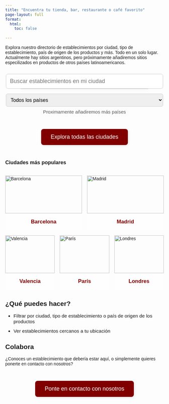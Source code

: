 ```yaml
---
title: "Encuentra tu tienda, bar, restaurante o café favorito"
page-layout: full
format:
  html:
    toc: false
    
---
```


<link href="https://fonts.googleapis.com/css2?family=Savate&display=swap" rel="stylesheet">

<style>
  body {
    font-family: 'Savate', sans-serif;
  }
  .cta-button {
    background-color: #800000;
    color: white;
    padding: 15px 30px;
    border-radius: 8px;
    text-decoration: none;
    font-size: 18px;
    display: inline-block;
    margin: 1em 0;
    box-shadow: 2px 2px 8px rgba(0, 0, 0, 0.1);
  }
  .centered {
    text-align: center;
    margin-top: 2em;
    margin-bottom: 2em;
  }
  .features {
    max-width: 600px;
    margin: 0 auto;
    font-size: 1.1em;
  }
  .features li {
    margin-bottom: 0.8em;
  }
  blockquote {
    font-style: italic;
    color: #555;
    margin: 2em auto;
    max-width: 600px;
  }
  .hero-search {
    text-align: center;
    margin-top: 2em;
  }
  .hero-search input[type="text"] {
    padding: 12px;
    font-size: 18px;
    width: 100%;
    max-width: 500px;
    border-radius: 6px;
    border: 1px solid #ccc;
  }
  .popular-cities {
    text-align: center;
    margin: 3em 0;
  }
  .popular-cities a {
    margin: 0 10px;
    display: inline-block;
    color: #800000;
    text-decoration: none;
    font-size: 1.1em;
  }


  /* --- 2 cols on first row, 3 on second --- */
  .popular-cities-grid{
    display:grid;
    grid-template-columns: repeat(6, 1fr);
    gap: 1rem;
    max-width: 1000px;
    margin: 2rem auto;
  }
  .popular-cities-grid .city-card:nth-child(-n+2){  /* first two */
    grid-column: span 3;
  }
  .popular-cities-grid .city-card:nth-child(n+3){   /* rest */
    grid-column: span 2;
  }

/* mobile fallback: 1 per row */
  @media (max-width: 640px){
    .popular-cities-grid{ grid-template-columns: 1fr; }
    .popular-cities-grid .city-card{ grid-column: auto; }
  }


.city-card:hover {
  transform: scale(1.02);
}

.city-card img {
  width: 100%;
  height: 120px;   /* antes 200px */
  object-fit: cover;
}

.city-name {
  padding: 1em;
  text-align: center;
  font-weight: bold;
  font-size: 1.2em;
  color: #800000;
  background-color: rgba(255, 255, 255, 0.3); /* semi-transparent white */
}


.suggestion-list {
  list-style: none;
  padding: 0;
  margin: 0;
  border: 1px solid #ccc;
  border-top: none;
  max-height: 150px;
  overflow-y: auto;
  position: absolute;
  width: 80%;
  max-width: 500px;
  left: 50%;
  transform: translateX(-50%);
  background: white;
  z-index: 10;
  box-shadow: 0 4px 8px rgba(0,0,0,0.1);
}

.suggestion-list li {
  padding: 10px;
  cursor: pointer;
  border-top: 1px solid #eee;
  font-size: 16px;
  transition: background 0.2s ease;
}

.suggestion-list li:hover {
  background-color: #f0f0f0;
}


.origin-note{
  margin-top:.5rem;
  color:#555;
  font-size:.95rem;
}

</style>





Explora nuestro directorio de establecimientos por ciudad, tipo de establecimiento, país de origen de los productos y más. Todo en un solo lugar. 
Actualmente hay sitios argentinos, pero próximamente añadiremos sitios especilizados en productos de otros países latinoamericanos. 


<div class="hero-search" style="position: relative;">
  <input type="text" id="citySearch" placeholder="Buscar establecimientos en mi ciudad" autocomplete="off" />
  <ul id="citySuggestions" class="suggestion-list"></ul>
</div>

<div class="hero-filters" style="text-align:center; margin-top:1rem;">
  <select id="originSelect" style="padding:10px; font-size:16px; border-radius:6px; border:1px solid #ccc; width:100%; max-width:500px;">
    <option value="">Todos los países</option>
  </select>
  <div class="origin-note">Proximamente añadiremos más países</div>
</div>



<div class="centered">
  <a href="map.html" class="cta-button">Explora todas las ciudades</a>
</div>

### Ciudades más populares

```{=html}
<div class="popular-cities-grid">
  <div class="city-card" onclick="window.location.href='map.html?city=Barcelona'">
    <img src="images/cities/barcelona.jpg" alt="Barcelona">
    <div class="city-name">Barcelona</div>
  </div>
  <div class="city-card" onclick="window.location.href='map.html?city=Madrid'">
    <img src="images/cities/madrid.jpg" alt="Madrid">
    <div class="city-name">Madrid</div>
  </div>
  <div class="city-card" onclick="window.location.href='map.html?city=Valencia'">
    <img src="images/cities/valencia.jpg" alt="Valencia">
    <div class="city-name">Valencia</div>
  </div>
  <div class="city-card" onclick="window.location.href='map.html?city=París'">
    <img src="images/cities/París2.jpg" alt="París">
    <div class="city-name">París</div>
  </div>
  <div class="city-card" onclick="window.location.href='map.html?city=Londres'">
    <img src="images/cities/Londres.jpg" alt="Londres">
    <div class="city-name">Londres</div>
  </div>
</div>
```


## ¿Qué puedes hacer?

<ul class="features">
  <li>Filtrar por ciudad, tipo de establecimiento o país de origen de los productos</li>
  <li>Ver establecimientos cercanos a tu ubicación</li>
</ul>

## Colabora

¿Conoces un establecimiento que debería estar aquí, o simplemente quieres ponerte en contacto con nosotros?

<div class="centered">
  <a href="/contacto.html" class="cta-button">Ponte en contacto con nosotros</a>
</div>


<script>
let centers = [];

const input = document.getElementById("citySearch");
const suggestions = document.getElementById("citySuggestions");


const originSelect = document.getElementById("originSelect");

// Lista fija (edítala a tu gusto)
const FIXED_COUNTRIES = ["Argentina"];

// Pinta opciones inmediatamente (sin esperar al fetch)
originSelect.innerHTML = '<option value="">Todos los países</option>' +
  FIXED_COUNTRIES.map(p => `<option value="${p}">${p}</option>`).join('');

// Preselecciona si vienes con ?origin=
const currentOrigin = new URLSearchParams(window.location.search).get('origin') || '';
if (currentOrigin) originSelect.value = currentOrigin;

// Navegación al cambiar
originSelect.addEventListener("change", () => {
  const v = originSelect.value;
  const q = new URLSearchParams();
  if (input.value.trim()) q.set("city", input.value.trim());
  if (v) q.set("origin", v);
  window.location.href = `/map.html?${q.toString()}`;
});


const parseOrigins = v =>
  Array.isArray(v) ? v :
  (typeof v === "string" ? v.split(/[;,/|]+/) : []);

const titleCase = s => (s || "").toLowerCase().replace(/\b\w/g, m => m.toUpperCase());


fetch(encodeURI("/data/test centers_with_google_maps_and_website_information.json"))
  .then(res => {
    if (!res.ok) throw new Error("No se pudieron cargar los datos");
    return res.json();
  })
  .then(data => {
    centers = data;
  })
  .catch(err => {
    console.error("Error cargando establecimientos:", err);
  });


input.addEventListener("input", () => {
  const val = input.value.toLowerCase().trim();
  suggestions.innerHTML = "";

  if (val.length === 0) {
    suggestions.style.display = "none";
    return;
  }

  const allCities = [...new Set(centers.map(c => c.city))];
  const matches = allCities.filter(c => c.toLowerCase().startsWith(val));

  matches.forEach(city => {
    const li = document.createElement("li");
    li.textContent = city;
    li.addEventListener("click", () => {
      window.location.href = `map.html?city=${encodeURIComponent(city)}`;
    });
    suggestions.appendChild(li);
  });

  suggestions.style.display = matches.length > 0 ? "block" : "none";
});

input.addEventListener("keydown", (e) => {
  if (e.key === "Enter") {
    const val = input.value.trim();
    if (val.length > 0) {
      window.location.href = `map.html?city=${encodeURIComponent(val)}`;
    }
  }
});

document.addEventListener("click", (e) => {
  if (!input.contains(e.target) && !suggestions.contains(e.target)) {
    suggestions.style.display = "none";
  }
});
</script>